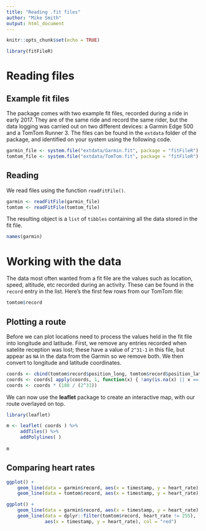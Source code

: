 ```yaml
---
title: "Reading .fit files"
author: "Mike Smith"
output: html_document
---
```


```r
knitr::opts_chunk$set(echo = TRUE)
```

```r
library(fitFileR)
```

# Reading files

## Example fit files

The package comes with two example fit files, recorded during a ride in early 2017.  They are of the same ride and record the same rider, but the data logging was carried out on two different devices: a Garmin Edge 500 and a TomTom Runner 3.  The files can be found in the `extdata` folder of the package, and identified on your system using the following code. 

```r
garmin_file <- system.file("extdata/Garmin.fit", package = "fitFileR")
tomtom_file <- system.file("extdata/TomTom.fit", package = "fitFileR")
```

## Reading

We read files using the function `readFitFile()`.

```r
garmin <- readFitFile(garmin_file)
tomtom <- readFitFile(tomtom_file)
```

The resulting object is a `list` of `tibbles` containing all the data stored in the fit file.

```r
names(garmin)
```

# Working with the data

The data most often wanted from a fit file are the values such as location, speed, altitude, etc recorded during an activity.  These can be found in the `record` entry in the list.  Here's the first few rows from our TomTom file:

```r
tomtom$record
```

## Plotting a route

Before we can plot locations need to process the values held in the fit file into longitude and latitude.  First, we remove any entries recorded when satelite reception was lost; these have a value of `2^31-1` in this file, but appear as `NA` in the data from the Garmin so we remove both.  We then convert to longitude and latitude coordinates.

```r

coords <- cbind(tomtom$record$position_long, tomtom$record$position_lat)
coords <- coords[ apply(coords, 1, function(x) { !any(is.na(x) || x == 2^31-1) }), ]
coords <- coords * (180 / (2^31))
```

We can now use the **leaflet** package to create an interactive map, with our route overlayed on top.

```r
library(leaflet)

m <- leaflet( coords ) %>%
     addTiles() %>%
     addPolylines( )
    
m
```

## Comparing heart rates

```r
ggplot() + 
    geom_line(data = garmin$record, aes(x = timestamp, y = heart_rate), col = "blue") + 
    geom_line(data = tomtom$record, aes(x = timestamp, y = heart_rate), col = "red")

ggplot() + 
    geom_line(data = garmin$record, aes(x = timestamp, y = heart_rate), col = "blue") + 
    geom_line(data = dplyr::filter(tomtom$record, heart_rate != 255), 
              aes(x = timestamp, y = heart_rate), col = "red")
```